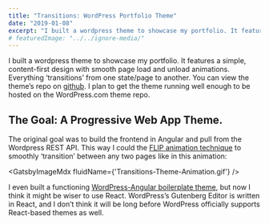 ```yaml
---
title: "Transitions: WordPress Portfolio Theme"
date: "2019-01-08"
excerpt: "I built a wordpress theme to showcase my portfolio. It features a simple, content-first design with smooth page load and unload animations. Everything ‘transitions’ from one state/page to another."
# featuredImage: "../../ignore-media/"
---
```



I built a wordpress theme to showcase my portfolio. It features a simple, content-first design with smooth page load and unload animations. Everything ‘transitions’ from one state/page to another. You can view the theme’s repo on [github](https://github.com/arniebradfo/Transitions). I plan to get the theme running well enough to be hosted on the WordPress.com theme repo.

## The Goal: A Progressive Web App Theme.

The original goal was to build the frontend in Angular and pull from the Wordpress REST API. This way I could the [FLIP animation technique](https://aerotwist.com/blog/flip-your-animations/) to smoothly ‘transition’ between any two pages like in this animation:

<GatsbyImageMdx fluidName={'Transitions-Theme-Animation.gif'} />

I even built a functioning [WordPress-Angular boilerplate theme](https://github.com/arniebradfo/ng-wp-theme), but now I think it might be wiser to use React. WordPress’s Gutenberg Editor is written in React, and I don’t think it will be long before WordPress officially supports React-based themes as well.
